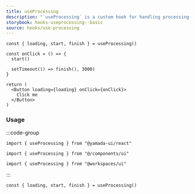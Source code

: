 ```yaml
---
title: useProcessing
description: "`useProcessing` is a custom hook for handling processing states."
storybook: hooks-useprocessing--basic
source: hooks/use-processing
---
```


```tsx preview functional client
const { loading, start, finish } = useProcessing()

const onClick = () => {
  start()

  setTimeout(() => finish(), 3000)
}

return (
  <Button loading={loading} onClick={onClick}>
    Click me
  </Button>
)
```

### Usage

:::code-group

```tsx [package]
import { useProcessing } from "@yamada-ui/react"
```

```tsx [alias]
import { useProcessing } from "@/components/ui"
```

```tsx [monorepo]
import { useProcessing } from "@workspaces/ui"
```

:::

```tsx
const { loading, start, finish } = useProcessing()
```

